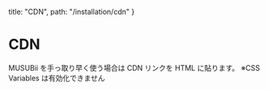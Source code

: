   title: "CDN",
  path: "/installation/cdn"
}



# CDN

MUSUBii を手っ取り早く使う場合は CDN リンクを HTML に貼ります。 ※CSS Variables は有効化できません

<DemoPre language="html" code={cdnHtml} />
